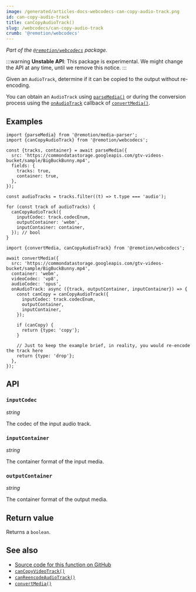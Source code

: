 ```yaml
---
image: /generated/articles-docs-webcodecs-can-copy-audio-track.png
id: can-copy-audio-track
title: canCopyAudioTrack()
slug: /webcodecs/can-copy-audio-track
crumb: '@remotion/webcodecs'
---
```


_Part of the [`@remotion/webcodecs`](/docs/webcodecs) package._

:::warning
**Unstable API**: This package is experimental. We might change the API at any time, until we remove this notice.
:::

Given an `AudioTrack`, determine if it can be copied to the output without re-encoding.

You can obtain an `AudioTrack` using [`parseMedia()`](/docs/media-parser/parse-media) or during the conversion process using the [`onAudioTrack`](/docs/webcodecs/convert-media#onaudiotrack) callback of [`convertMedia()`](/docs/webcodecs/convert-media).

## Examples

```tsx twoslash title="Check if an audio track can be copied"
import {parseMedia} from '@remotion/media-parser';
import {canCopyAudioTrack} from '@remotion/webcodecs';

const {tracks, container} = await parseMedia({
  src: 'https://commondatastorage.googleapis.com/gtv-videos-bucket/sample/BigBuckBunny.mp4',
  fields: {
    tracks: true,
    container: true,
  },
});

const audioTracks = tracks.filter((t) => t.type === 'audio');

for (const track of audioTracks) {
  canCopyAudioTrack({
    inputCodec: track.codecEnum,
    outputContainer: 'webm',
    inputContainer: container,
  }); // bool
}
```

```tsx twoslash title="Copy an audio track to Opus, otherwise drop it"
import {convertMedia, canCopyAudioTrack} from '@remotion/webcodecs';

await convertMedia({
  src: 'https://commondatastorage.googleapis.com/gtv-videos-bucket/sample/BigBuckBunny.mp4',
  container: 'webm',
  videoCodec: 'vp8',
  audioCodec: 'opus',
  onAudioTrack: async ({track, outputContainer, inputContainer}) => {
    const canCopy = canCopyAudioTrack({
      inputCodec: track.codecEnum,
      outputContainer,
      inputContainer,
    });

    if (canCopy) {
      return {type: 'copy'};
    }

    // Just to keep the example brief, in reality, you would re-encode the track here
    return {type: 'drop'};
  },
});
```

## API

### `inputCodec`

_string_ <TsType type="MediaParserAudioCodec" source="@remotion/media-parser" />

The codec of the input audio track.

### `inputContainer`

_string_ <TsType type="MediaParserContainer" source="@remotion/media-parser" />

The container format of the input media.

### `outputContainer`

_string_ <TsType type="ConvertMediaContainer" source="@remotion/webcodecs" />

The container format of the output media.

## Return value

Returns a `boolean`.

## See also

- [Source code for this function on GitHub](https://github.com/remotion-dev/remotion/blob/main/packages/webcodecs/src/can-copy-audio-track.ts)
- [`canCopyVideoTrack()`](/docs/webcodecs/can-copy-video-track)
- [`canReencodeAudioTrack()`](/docs/webcodecs/can-reencode-audio-track)
- [`convertMedia()`](/docs/webcodecs/convert-media)
